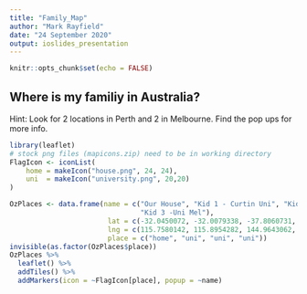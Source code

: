 ```yaml
---
title: "Family_Map"
author: "Mark Rayfield"
date: "24 September 2020"
output: ioslides_presentation
---
```


```r
knitr::opts_chunk$set(echo = FALSE)
```

## Where is my familiy in Australia?

Hint: Look for 2 locations in Perth and 2 in Melbourne. Find the pop ups for more info. 
``` r
library(leaflet)
# stock png files (mapicons.zip) need to be in working directory
FlagIcon <- iconList( 
    home = makeIcon("house.png", 24, 24),
    uni  = makeIcon("university.png", 20,20)
)

OzPlaces <- data.frame(name = c("Our House", "Kid 1 - Curtin Uni", "Kid 2 - RMIT", 
                                "Kid 3 -Uni Mel"),
                        lat = c(-32.0450072, -32.0079338, -37.8060731, -37.7980343),
                        lng = c(115.7580142, 115.8954282, 144.9643062, 144.9600724),
                        place = c("home", "uni", "uni", "uni"))
invisible(as.factor(OzPlaces$place))
OzPlaces %>% 
  leaflet() %>%
  addTiles() %>%
  addMarkers(icon = ~FlagIcon[place], popup = ~name)
```


